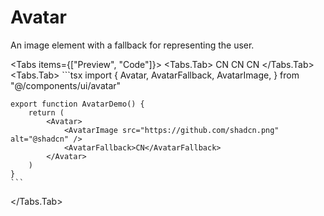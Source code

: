 
# Avatar

An image element with a fallback for representing the user.

<Tabs items={["Preview", "Code"]}>
  <Tabs.Tab>
    <ComponentPreview>
        <Avatar size="sm">
            <AvatarImage src="https://github.com/shadcn.png" alt="@shadcn" />
            <AvatarFallback>CN</AvatarFallback>
        </Avatar>
        <Avatar size="md">
            <AvatarImage src="https://github.com/shadcn.png" alt="@shadcn" />
            <AvatarFallback>CN</AvatarFallback>
        </Avatar>
        <Avatar size="lg">
            <AvatarImage src="https://github.com/shadcn.png" alt="@shadcn" />
            <AvatarFallback>CN</AvatarFallback>
        </Avatar>
    </ComponentPreview>
  </Tabs.Tab>
  <Tabs.Tab>
    ```tsx
    import {
        Avatar,
        AvatarFallback,
        AvatarImage,
    } from "@/components/ui/avatar"
    
    export function AvatarDemo() {
        return (
            <Avatar>
                <AvatarImage src="https://github.com/shadcn.png" alt="@shadcn" />
                <AvatarFallback>CN</AvatarFallback>
            </Avatar>
        )
    }
    ```

  </Tabs.Tab>
</Tabs>
